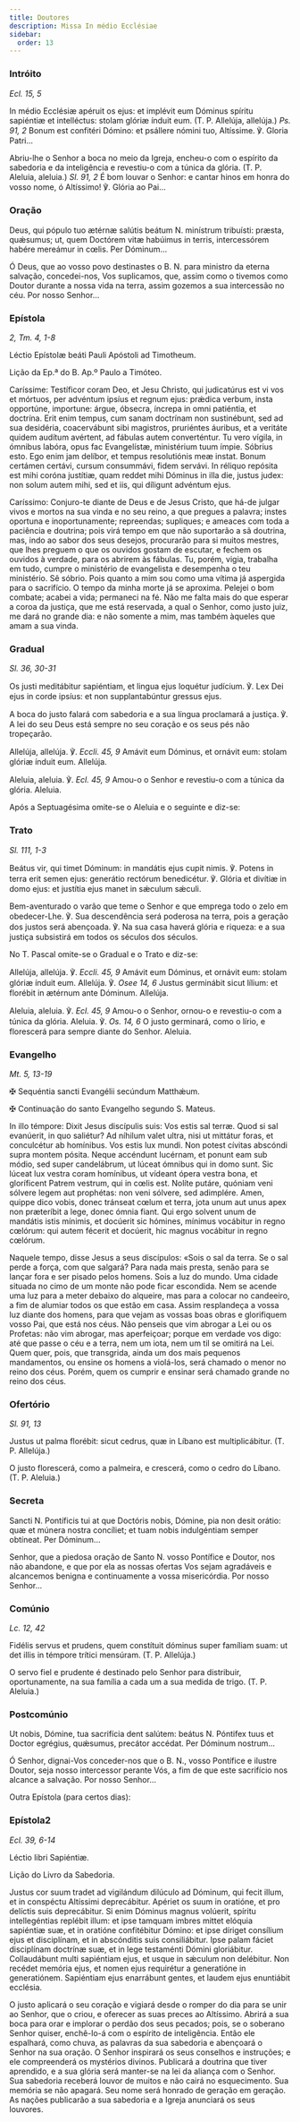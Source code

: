 ```yaml
---
title: Doutores
description: Missa In médio Ecclésiae
sidebar:
  order: 13
---
```


### Intróito

<em>Ecl. 15, 5</em>

<div class="side-by-side not-content">

In médio Ecclésiæ apéruit os ejus: et implévit eum Dóminus spíritu sapiéntiæ et intelléctus: stolam glóriæ índuit eum. (T. P. Allelúja, allelúja.) <em>Ps. 91, 2</em> Bonum est confitéri Dómino: et psállere nómini tuo, Altíssime. ℣. Gloria Patri...

Abriu-lhe o Senhor a boca no meio da Igreja, encheu-o com o espírito da sabedoria e da inteligência e revestiu-o com a túnica da glória. (T. P. Aleluia, aleluia.) <em>Sl. 91, 2</em> É bom louvar o Senhor: e cantar hinos em honra do vosso nome, ó Altíssimo! ℣. Glória ao Pai...

</div>

### Oração

<div class="side-by-side not-content">

Deus, qui pópulo tuo ætérnæ salútis beátum <span class="text-red-500">N.</span> minístrum tribuísti: præsta, quǽsumus; ut, quem Doctórem vitæ habúimus in terris, intercessórem habére mereámur in cœlis. Per Dóminum...

Ó Deus, que ao vosso povo destinastes o B. <span class="text-red-500">N.</span> para ministro da eterna salvação, concedei-nos, Vos suplicamos, que, assim como o tivemos como Doutor durante a nossa vida na terra, assim gozemos a sua intercessão no céu. Por nosso Senhor...

</div>

### Epístola

<em>2, Tm. 4, 1-8</em>

<div class="side-by-side not-content">

Léctio Epístolæ beáti Pauli Apóstoli ad Timotheum.

Lição da Ep.ª do B. Ap.º Paulo a Timóteo.

Caríssime: Testíficor coram Deo, et Jesu Christo, qui judicatúrus est vi vos et mórtuos, per advéntum ipsíus et regnum ejus: prǽdica verbum, insta opportúne, importune: árgue, óbsecra, íncrepa in omni patiéntia, et doctrína. Erit enim tempus, cum sanam doctrínam non sustinébunt, sed ad sua desidéria, coacervábunt sibi magistros, pruriéntes áuribus, et a veritáte quidem audítum avértent, ad fábulas autem converténtur. Tu vero vígila, in ómnibus labóra, opus fac Evangelístæ, ministérium tuum ímpie. Sóbrius esto. Ego enim jam delíbor, et tempus resolutiónis meæ instat. Bonum certámen certávi, cursum consummávi, fidem servávi. In réliquo repósita est mihi coróna justítiæ, quam reddet mihi Dóminus in illa die, justus judex: non solum autem mihi, sed et iis, qui díligunt advéntum ejus.

Caríssimo: Conjuro-te diante de Deus e de Jesus Cristo, que há-de julgar vivos e mortos na sua vinda e no seu reino, a que pregues a palavra; instes oportuna e inoportunamente; repreendas; supliques; e ameaces com toda a paciência e doutrina; pois virá tempo em que não suportarão a sã doutrina, mas, indo ao sabor dos seus desejos, procurarão para si muitos mestres, que lhes preguem o que os ouvidos gostam de escutar, e fechem os ouvidos à verdade, para os abrirem às fábulas. Tu, porém, vigia, trabalha em tudo, cumpre o ministério de evangelista e desempenha o teu ministério. Sê sóbrio. Pois quanto a mim sou como uma vítima já aspergida para o sacrifício. O tempo da minha morte já se aproxima. Pelejei o bom combate; acabei a vida; permaneci na fé. Não me falta mais do que esperar a coroa da justiça, que me está reservada, a qual o Senhor, como justo juiz, me dará no grande dia: e não somente a mim, mas também àqueles que amam a sua vinda.

</div>

### Gradual

<em>Sl. 36, 30-31</em>

<div class="side-by-side not-content">

Os justi meditábitur sapiéntiam, et lingua ejus loquétur judícium. ℣. Lex Dei ejus in corde ipsíus: et non supplantabúntur gressus ejus.

A boca do justo falará com sabedoria e a sua língua proclamará a justiça. ℣. A lei do seu Deus está sempre no seu coração e os seus pés não tropeçarão.

Allelúja, allelúja. ℣. <em>Eccli. 45, 9</em> Amávit eum Dóminus, et ornávit eum: stolam glóriæ índuit eum. Allelúja.

Aleluia, aleluia. ℣. <em>Ecl. 45, 9</em> Amou-o o Senhor e revestiu-o com a túnica da glória. Aleluia.

</div>

<aside>Após a Septuagésima omite-se o Aleluia e o seguinte e diz-se:</aside>

### Trato

<em>Sl. 111, 1-3</em>

<div class="side-by-side not-content">

Beátus vir, qui timet Dóminum: in mandátis ejus cupit nimis. ℣. Potens in terra erit semen ejus: generátio rectórum benedicétur. ℣. Glória et divítiæ in domo ejus: et justítia ejus manet in sǽculum sǽculi.

Bem-aventurado o varão que teme o Senhor e que emprega todo o zelo em obedecer-Lhe. ℣. Sua descendência será poderosa na terra, pois a geração dos justos será abençoada. ℣. Na sua casa haverá glória e riqueza: e a sua justiça subsistirá em todos os séculos dos séculos.

</div>

<aside>No T. Pascal omite-se o Gradual e o Trato e diz-se:</aside>

<div class="side-by-side not-content">

Allelúja, allelúja. ℣. <em>Eccli. 45, 9</em> Amávit eum Dóminus, et ornávit eum: stolam glóriæ índuit eum. Allelúja. ℣. <em>Osee 14, 6</em> Justus germinábit sicut lílium: et florébit in ætérnum ante Dóminum. Allelúja.

Aleluia, aleluia. ℣. <em>Ecl. 45, 9</em> Amou-o o Senhor, ornou-o e revestiu-o com a túnica da glória. Aleluia. ℣. <em>Os. 14, 6</em> O justo germinará, como o lírio, e florescerá para sempre diante do Senhor. Aleluia.

</div>

### Evangelho

<em>Mt. 5, 13-19</em>

<div class="side-by-side not-content">

<span class="cross text-red-500">✠</span> Sequéntia sancti Evangélii secúndum Matthǽum.

<span class="cross text-red-500">✠</span> Continuação do santo Evangelho segundo S. Mateus.

In illo témpore: Dixit Jesus discípulis suis: Vos estis sal terræ. Quod si sal evanúerit, in quo saliétur? Ad níhilum valet ultra, nisi ut mittátur foras, et conculcétur ab homínibus. Vos estis lux mundi. Non potest cívitas abscóndi supra montem pósita. Neque accéndunt lucérnam, et ponunt eam sub módio, sed super candelábrum, ut lúceat ómnibus qui in domo sunt. Sic lúceat lux vestra coram homínibus, ut vídeant ópera vestra bona, et gloríficent Patrem vestrum, qui in cœlis est. Nolíte putáre, quóniam veni sólvere legem aut prophétas: non veni sólvere, sed adimplére. Amen, quippe dico vobis, donec tránseat cœlum et terra, jota unum aut unus apex non præteríbit a lege, donec ómnia fiant. Qui ergo solvent unum de mandátis istis mínimis, et docúerit sic hómines, mínimus vocábitur in regno cœlórum: qui autem fécerit et docúerit, hic magnus vocábitur in regno cœlórum.

Naquele tempo, disse Jesus a seus discípulos: «Sois o sal da terra. Se o sal perde a força, com que salgará? Para nada mais presta, senão para se lançar fora e ser pisado pelos homens. Sois a luz do mundo. Uma cidade situada no cimo de um monte não pode ficar escondida. Nem se acende uma luz para a meter debaixo do alqueire, mas para a colocar no candeeiro, a fim de alumiar todos os que estão em casa. Assim resplandeça a vossa luz diante dos homens, para que vejam as vossas boas obras e glorifiquem vosso Pai, que está nos céus. Não penseis que vim abrogar a Lei ou os Profetas: não vim abrogar, mas aperfeiçoar; porque em verdade vos digo: até que passe o céu e a terra, nem um iota, nem um til se omitirá na Lei. Quem quer, pois, que transgrida, ainda um dos mais pequenos mandamentos, ou ensine os homens a violá-los, será chamado o menor no reino dos céus. Porém, quem os cumprir e ensinar será chamado grande no reino dos céus.

</div>

### Ofertório

<em>Sl. 91, 13</em>

<div class="side-by-side not-content">

Justus ut palma florébit: sicut cedrus, quæ in Líbano est multiplicábitur. (T. P. Allelúja.)

O justo florescerá, como a palmeira, e crescerá, como o cedro do Líbano. (T. P. Aleluia.)

</div>

### Secreta

<div class="side-by-side not-content">

Sancti <span class="text-red-500">N.</span> Pontíficis tui at que Doctóris nobis, Dómine, pia non desit orátio: quæ et múnera nostra concíliet; et tuam nobis indulgéntiam semper obtíneat. Per Dóminum...

Senhor, que a piedosa oração de Santo <span class="text-red-500">N.</span> vosso Pontífice e Doutor, nos não abandone, e que por ela as nossas ofertas Vos sejam agradáveis e alcancemos benigna e continuamente a vossa misericórdia. Por nosso Senhor...

</div>

### Comúnio

<em>Lc. 12, 42</em>

<div class="side-by-side not-content">

Fidélis servus et prudens, quem constítuit dóminus super famíliam suam: ut det illis in témpore trítici mensúram. (T. P. Allelúja.)

O servo fiel e prudente é destinado pelo Senhor para distribuir, oportunamente, na sua família a cada um a sua medida de trigo. (T. P. Aleluia.)

</div>

### Postcomúnio

<div class="side-by-side not-content">

Ut nobis, Dómine, tua sacrifícia dent salútem: beátus <span class="text-red-500">N.</span> Póntifex tuus et Doctor egrégius, quǽsumus, precátor accédat. Per Dóminum nostrum...

Ó Senhor, dignai-Vos conceder-nos que o B. <span class="text-red-500">N.</span>, vosso Pontífice e ilustre Doutor, seja nosso intercessor perante Vós, a fim de que este sacrifício nos alcance a salvação. Por nosso Senhor...

</div>

<aside>Outra Epístola (para certos dias):</aside>

### Epístola2

<em>Ecl. 39, 6-14</em>

<div class="side-by-side not-content">

Léctio libri Sapiéntiæ.

Lição do Livro da Sabedoria.

Justus cor suum tradet ad vigilándum dilúculo ad Dóminum, qui fecit illum, et in conspéctu Altíssimi deprecábitur. Apériet os suum in oratióne, et pro delíctis suis deprecábitur. Si enim Dóminus magnus volúerit, spíritu intellegéntias replébit illum: et ipse tamquam imbres mittet elóquia sapiéntiæ suæ, et in oratióne confitébitur Dómino: et ipse díriget consílium ejus et disciplínam, et in abscónditis suis consiliábitur. Ipse palam fáciet disciplínam doctrínæ suæ, et in lege testaménti Dómini gloriábitur. Collaudábunt multi sapiéntiam ejus, et usque in sǽculum non delébitur. Non recédet memória ejus, et nomen ejus requirétur a generatióne in generatiónem. Sapiéntiam ejus enarrábunt gentes, et laudem ejus enuntiábit ecclésia.

O justo aplicará o seu coração e vigiará desde o romper do dia para se unir ao Senhor, que o criou, e oferecer as suas preces ao Altíssimo. Abrirá a sua boca para orar e implorar o perdão dos seus pecados; pois, se o soberano Senhor quiser, enchê-lo-á com o espírito de inteligência. Então ele espalhará, como chuva, as palavras da sua sabedoria e abençoará o Senhor na sua oração. O Senhor inspirará os seus conselhos e instruções; e ele compreenderá os mystérios divinos. Publicará a doutrina que tiver aprendido, e a sua glória será manter-se na lei da aliança com o Senhor. Sua sabedoria receberá louvor de muitos e não cairá no esquecimento. Sua memória se não apagará. Seu nome será honrado de geração em geração. As nações publicarão a sua sabedoria e a Igreja anunciará os seus louvores.

</div>
